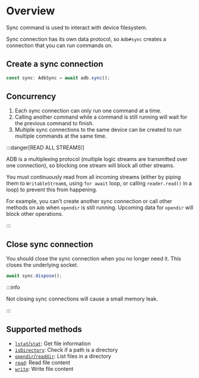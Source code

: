 # Overview

Sync command is used to interact with device filesystem.

Sync connection has its own data protocol, so `Adb#sync` creates a connection that you can run commands on.

## Create a sync connection

```ts transpile
const sync: AdbSync = await adb.sync();
```

## Concurrency

1. Each sync connection can only run one command at a time.
2. Calling another command while a command is still running will wait for the previous command to finish.
3. Multiple sync connections to the same device can be created to run multiple commands at the same time.

:::danger[READ ALL STREAMS!]

ADB is a multiplexing protocol (multiple logic streams are transmitted over one connection), so blocking one stream will block all other streams.

You must continuously read from all incoming streams (either by piping them to `WritableStream`s, using `for await` loop, or calling `reader.read()` in a loop) to prevent this from happening.

For example, you can't create another sync connection or call other methods on `Adb` when `opendir` is still running. Upcoming data for `opendir` will block other operations.

:::

## Close sync connection

You should close the sync connection when you no longer need it. This closes the underlying socket.

```ts transpile
await sync.dispose();
```

:::info

Not closing sync connections will cause a small memory leak.

:::

## Supported methods

- [`lstat`/`stat`](./stat.md): Get file information
- [`isDirectory`](./isDirectory.md): Check if a path is a directory
- [`opendir`/`readdir`](./opendir.mdx): List files in a directory
- [`read`](./read.mdx): Read file content
- [`write`](./write.mdx): Write file content
